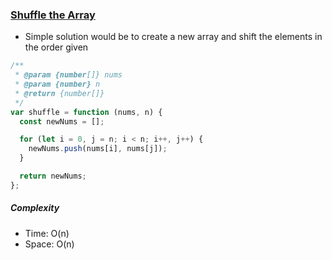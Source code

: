 ### [Shuffle the Array](https://leetcode.com/problems/shuffle-the-array/)

- Simple solution would be to create a new array and shift the elements in the order given

```js copy
/**
 * @param {number[]} nums
 * @param {number} n
 * @return {number[]}
 */
var shuffle = function (nums, n) {
  const newNums = [];

  for (let i = 0, j = n; i < n; i++, j++) {
    newNums.push(nums[i], nums[j]);
  }

  return newNums;
};
```

##### Complexity

- Time: O(n)
- Space: O(n)
